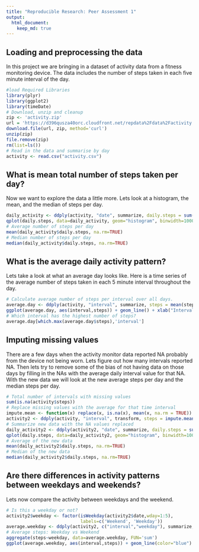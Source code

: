 ```yaml
---
title: "Reproducible Research: Peer Assessment 1"
output: 
  html_document:
    keep_md: true
---
```



## Loading and preprocessing the data
In this project we are bringing in a dataset of activity data from a fitness monitoring device. The data includes the number of steps taken in each five minute interval of the day.
```r
#load Required Libraries 
library(plyr)
library(ggplot2)
library(timeDate)
# Download, unzip and cleanup
zip <- 'activity.zip'
url = 'https://d396qusza40orc.cloudfront.net/repdata%2Fdata%2Factivity.zip'
download.file(url, zip, method='curl')
unzip(zip)
file.remove(zip)
rm(list=ls())
# Read in the data and summarise by day
activity <- read.csv("activity.csv")
```

## What is mean total number of steps taken per day?
Now we want to explore the data a little more.  Lets look at a histogram, the mean, and the median of steps per day.
```r
daily_activity <- ddply(activity, "date", summarize, daily.steps = sum(steps))
qplot(daily.steps, data=daily_activity, geom="histogram", binwidth=1000)
# Average number of steps per day
mean(daily_activity$daily.steps, na.rm=TRUE)
# Median number of steps per day
median(daily_activity$daily.steps, na.rm=TRUE)
```

## What is the average daily activity pattern?
Lets take a look at what an average day looks like. Here is a time series of the average number of steps taken in each 5 minute interval throughout the day.

```r
# Calculate average number of steps per interval over all days.
average.day <- ddply(activity, "interval", summarize, steps = mean(steps, na.rm=TRUE))
ggplot(average.day, aes(interval,steps)) + geom_line() + xlab("Interval") +ylab("Average Steps")
# Which interval has the highest number of steps?
average.day[which.max(average.day$steps),'interval']
```

## Imputing missing values
There are a few days when the activity monitor data reported NA probably from the device not being worn. Lets figure out how many intervals reported NA. Then lets try to remove some of the bias of not having data on those days by filling in the NAs with the average daily interval value for that NA. With the new data we will look at the new average steps per day and the median steps per day.
```r
# Total number of intervals with missing values
sum(is.na(activity$steps))
# Replace missing values with the average for that time interval
impute.mean <- function(x) replace(x, is.na(x), mean(x, na.rm = TRUE))
activity2 <- ddply(activity, "interval", transform, steps = impute.mean(steps))
# Summarize new data with the NA values replaced
daily_activity2 <- ddply(activity2, "date", summarize, daily.steps = sum(steps))
qplot(daily.steps, data=daily_activity2, geom="histogram", binwidth=1000)
# Average of the new data
mean(daily_activity2$daily.steps, na.rm=TRUE)
# Median of the new data
median(daily_activity2$daily.steps, na.rm=TRUE)
```

## Are there differences in activity patterns between weekdays and weekends?
Lets now compare the activity between weekdays and the weekend.

```r
# Is this a weekday or not?
activity2$weekday <- factor(isWeekday(activity2$date,wday=1:5),
                            labels=c('Weekend', 'Weekday'))
average.weekday <- ddply(activity2, c("interval","weekday"), summarize, steps = mean(steps))
# Average steps: Weekday vs Weekend
aggregate(steps~weekday, data=average.weekday, FUN='sum')
ggplot(average.weekday, aes(interval,steps)) + geom_line(color="blue") + xlab("Interval") +ylab("Average Steps") + facet_wrap(~weekday, nrow=2)
```